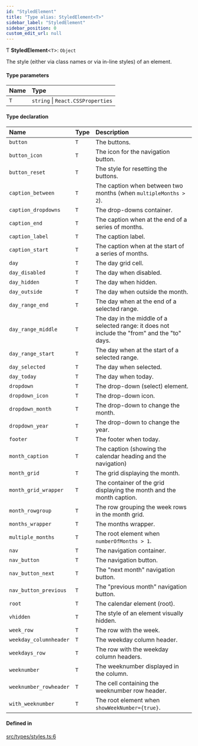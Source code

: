 ```yaml
---
id: "StyledElement"
title: "Type alias: StyledElement<T>"
sidebar_label: "StyledElement"
sidebar_position: 0
custom_edit_url: null
---
```


Ƭ **StyledElement**<`T`\>: `Object`

The style (either via class names or via in-line styles) of an element.

#### Type parameters

| Name | Type |
| :------ | :------ |
| `T` | `string` \| `React.CSSProperties` |

#### Type declaration

| Name | Type | Description |
| :------ | :------ | :------ |
| `button` | `T` | The buttons. |
| `button_icon` | `T` | The icon for the navigation button. |
| `button_reset` | `T` | The style for resetting the buttons. |
| `caption_between` | `T` | The caption when between two months (when `multipleMonths > 2`). |
| `caption_dropdowns` | `T` | The drop-downs container. |
| `caption_end` | `T` | The caption when at the end of a series of months. |
| `caption_label` | `T` | The caption label. |
| `caption_start` | `T` | The caption when at the start of a series of months. |
| `day` | `T` | The day grid cell. |
| `day_disabled` | `T` | The day when disabled. |
| `day_hidden` | `T` | The day when hidden. |
| `day_outside` | `T` | The day when outside the month. |
| `day_range_end` | `T` | The day when at the end of a selected range. |
| `day_range_middle` | `T` | The day in the middle of a selected range: it does not include the "from" and the "to" days. |
| `day_range_start` | `T` | The day when at the start of a selected range. |
| `day_selected` | `T` | The day when selected. |
| `day_today` | `T` | The day when today. |
| `dropdown` | `T` | The drop-down (select) element. |
| `dropdown_icon` | `T` | The drop-down icon. |
| `dropdown_month` | `T` | The drop-down to change the month. |
| `dropdown_year` | `T` | The drop-down to change the year. |
| `footer` | `T` | The footer when today. |
| `month_caption` | `T` | The caption (showing the calendar heading and the navigation) |
| `month_grid` | `T` | The grid displaying the month. |
| `month_grid_wrapper` | `T` | The container of the grid displaying the month and the month caption. |
| `month_rowgroup` | `T` | The row grouping the week rows in the month grid. |
| `months_wrapper` | `T` | The months wrapper. |
| `multiple_months` | `T` | The root element when `numberOfMonths > 1`. |
| `nav` | `T` | The navigation container. |
| `nav_button` | `T` | The navigation button. |
| `nav_button_next` | `T` | The "next month" navigation button. |
| `nav_button_previous` | `T` | The "previous month" navigation button. |
| `root` | `T` | The calendar element (root). |
| `vhidden` | `T` | The style of an element visually hidden. |
| `week_row` | `T` | The row with the week. |
| `weekday_columnheader` | `T` | The weekday column header. |
| `weekdays_row` | `T` | The row with the weekday column headers. |
| `weeknumber` | `T` | The weeknumber displayed in the column. |
| `weeknumber_rowheader` | `T` | The cell containing the weeknumber row header. |
| `with_weeknumber` | `T` | The root element when `showWeekNumber={true}`. |

#### Defined in

[src/types/styles.ts:6](https://github.com/gpbl/react-day-picker/blob/cd80be68f/src/types/styles.ts#L6)
